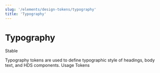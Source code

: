 ```yaml
---
slug: '/elements/design-tokens/typography'
title: 'Typography'
---
```





# Typography

<StatusLabel type="info">Stable</StatusLabel>

<LeadParagraph>
    Typography tokens are used to define typographic style of headings, body text, and HDS components.
</LeadParagraph>

<Tabs>
  <Tabs.TabList className="pageTabsList">
    <Tabs.Tab>Usage</Tabs.Tab>
    <Tabs.Tab>Tokens</Tabs.Tab>
  </Tabs.TabList>
  <Tabs.TabPanel>
    <Usage />
  </Tabs.TabPanel>
  <Tabs.TabPanel>
    <Tokens />
  </Tabs.TabPanel>
</Tabs>
